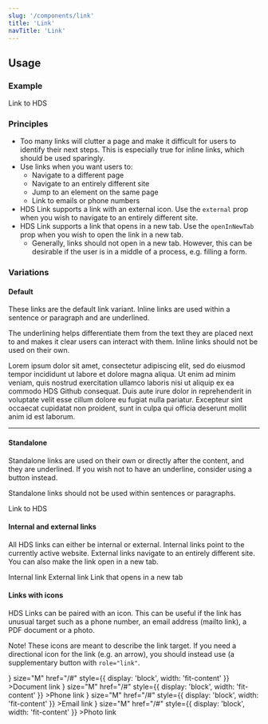 ```yaml
---
slug: '/components/link'
title: 'Link'
navTitle: 'Link'
---
```




## Usage

### Example

<PlaygroundPreview>
  <Link href="https://hds.hel.fi/" size="M" style={{ display: 'block', width: 'fit-content' }}>
    Link to HDS
  </Link>
</PlaygroundPreview>

### Principles

- Too many links will clutter a page and make it difficult for users to identify their next steps. This is especially true for inline links, which should be used sparingly.
- Use links when you want users to:
  - Navigate to a different page
  - Navigate to an entirely different site
  - Jump to an element on the same page
  - Link to emails or phone numbers
- HDS Link supports a link with an external icon. Use the `external` prop when you wish to navigate to an entirely different site.
- HDS Link supports a link that opens in a new tab. Use the `openInNewTab` prop when you wish to open the link in a new tab.
  - Generally, links should not open in a new tab. However, this can be desirable if the user is in a middle of a process, e.g. filling a form.

### Variations

#### Default

These links are the default link variant. Inline links are used within a sentence or paragraph and are underlined.

The underlining helps differentiate them from the text they are placed next to and makes it clear users can interact with them. Inline links should not be used on their own.

<p style={{ fontSize: '14px' }}>
  Lorem ipsum dolor sit amet, consectetur adipiscing elit, sed do eiusmod tempor incididunt ut labore et dolore magna
  aliqua. Ut enim ad minim veniam, quis nostrud exercitation ullamco laboris nisi ut aliquip ex ea commodo
  <Link
    href="https://github.com/City-of-Helsinki/helsinki-design-system"
    external
    openInExternalDomainAriaLabel="Opens a different website"
  >HDS Github</Link>
  consequat. Duis aute irure dolor in reprehenderit in voluptate velit esse cillum dolore eu fugiat nulla pariatur.
  Excepteur sint occaecat cupidatat non proident, sunt in culpa qui officia deserunt mollit anim id est laborum.
</p>

---

#### Standalone

Standalone links are used on their own or directly after the content, and they are underlined. If you wish not to have an underline, consider using a button instead.

Standalone links should not be used within sentences or paragraphs.

<PlaygroundPreview>
  <Link href="https://hds.hel.fi/" size="M" style={{ display: 'block', width: 'fit-content' }}>Link to HDS</Link>
</PlaygroundPreview>

#### Internal and external links

All HDS links can either be internal or external. Internal links point to the currently active website. External links navigate to an entirely different site. You can also make the link open in a new tab.

<PlaygroundPreview>
<Link 
  href="https://hds.hel.fi/" 
  size="M" 
  style={{ display: 'block', width: 'fit-content' }}
>Internal link</Link>

<Link
  href="https://github.com/City-of-Helsinki/helsinki-design-system"
  size="M"
  external
  openInExternalDomainAriaLabel="Opens a different website."
  style={{ display: 'block', width: 'fit-content' }}
>External link</Link>

<Link 
  href="https://github.com/City-of-Helsinki/helsinki-design-system" 
  size="M" 
  external 
  openInNewTab
  openInExternalDomainAriaLabel="Opens a different website."
  openInNewTabAriaLabel="Opens in a new tab."
  style={{ display: 'block', width: 'fit-content' }}>Link that opens in a new tab</Link>
</PlaygroundPreview>

#### Links with icons

HDS Links can be paired with an icon. This can be useful if the link has unusual target such as a phone number, an email address (mailto link), a PDF document or a photo.

Note! These icons are meant to describe the link target. If you need a directional icon for the link (e.g. an arrow), you should instead use (<InternalLink href="/components/buttons#supplementary">a supplementary button</InternalLink> with `role="link"`.

<PlaygroundPreview>
  <Link
    iconLeft={<IconDocument size="s" aria-hidden />}
    size="M"
    href="/#"
    style={{ display: 'block', width: 'fit-content' }}
  >Document link</Link>
  <Link
    iconLeft={<IconPhone size="s" aria-hidden />}
    size="M"
    href="/#"
    style={{ display: 'block', width: 'fit-content' }}
  >Phone link</Link>
  <Link
    iconLeft={<IconEnvelope size="s" aria-hidden />}
    size="M"
    href="/#"
    style={{ display: 'block', width: 'fit-content' }}
  >Email link</Link>
  <Link
    iconLeft={<IconPhoto size="s" aria-hidden />}
    size="M"
    href="/#"
    style={{ display: 'block', width: 'fit-content' }}
  >Photo link</Link>
</PlaygroundPreview>
